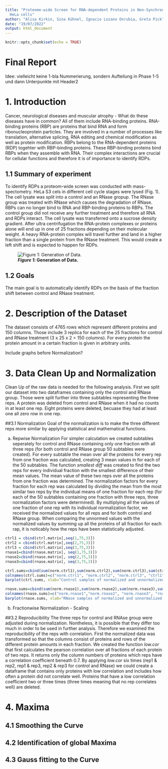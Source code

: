 ```yaml
---
title: "Proteome-wide Screen for RNA-dependent Proteins in Non-Synchronized
  HeLa cells"
author: "Alisa Kirkin, Sina Kühnel, Ignacio Lozano Onrubia, Greta Pick"
date: "19/07/2022"
output: html_document
---
```


```r
knitr::opts_chunk$set(echo = TRUE)
```

# Final Report

Idee: vielleicht keine 1-bla Nummerierung, sondern Aufteilung in Phase 1-5 und dann Unterpunkte mit Header2

# 1. Introduction

Cancer, neurological diseases and muscular atrophy - What do these diseases have in common? 
All of them include RNA-binding proteins. RNA-binding proteins (RBP) are proteins that bind RNA and form ribonucleoprotein particles. They are involved in a number of processes like translation, alternative splicing, RNA editing and chemical modification as well as protein modification. RBPs belong to the RNA-dependent proteins (RDP) togehter with RBP-binding proteins. These RBP-binding proteins bind RBPs when they assemble with RNA. Their complex interactions are crucial for cellular functions and therefore it is of importance to identify RDPs.


## 1.1 Summary of experiment
To identify RDPs a proteom-wide screen was conducted with mass-spectometry. HeLa S3 cels in different cell cycle stages were lysed (Fig. 1). The cell lysate was split into a control and an RNase gropup. The RNase group was treated with RNase which causes the degradation of RNase. RBPs can no longer bind to RNA and RBP-binding proteins to RBPs. The control group did not receive any further treatment and therefore all RNA and RDPs interact. The cell lysate was transferred onto a sucrose density gradient. After ultra centrifugation the RNA-protein complexes or proteins alone will end up in one of 25 fractions depending on their molecular weight. A heavy RNA-protein complex will travel further and land in a higher fraction than a single protein from the RNase treatment. This would create a left shift and is expected to happen for RDPs.

![***Figure 1*: Generation of Data.**](/Users/gretapick/Documents/Studium/4. Semester/Bioinformatik/Experiment.png)

## 1.2 Goals
The main goal is to automatically identify RDPs on the basis of the fraction shift between control and RNase treatment. 

# 2. Description of the Dataset
The dataset consists of 4765 rows which represent different proteins and 150 columns. Those include 3 replica for each of the 25 fractions for control and RNase treatment (3 x 25 x 2 = 150 columns). For every protein the protein amount in a certain fraction is given in arbitrary units.

Include graphs before Normalization?

# 3. Data Clean Up and Normalization 
Clean Up of the raw data is needed for the following analysis. 
First we split our dataset into two dataframes containing only the control and RNase group. Those were split further into three subtables representing the three reps. A protein was deleted from control and RNase when it had no counts in at least one rep. Eight proteins were deleted, becuase they had at least one all zero row in one rep.

##3.1 Normalization 
Goal of the normalization is to make the three different reps more similar by applying statistical and mathematical functions.

a) Repwise Normalization 
For simpler calculation we created subtables seperately for control and RNase containing only one fraction with all three reps (for both control and RNase group 50 subtables were created). For every subtable the mean over all the proteins for every rep from one fraction was calculated, creating 3 mean values in for each of the 50 subtables. 
The function *smallest diff* was created to find the two reps for every individual fraction with the smallest difference of their mean values. The mean value of these two reps over all the proteins from one fraction was determined. The normalization factors for every fraction for each rep was calculated by dividing the mean from the most similar two reps by the individual means of one fraction for each rep (for each of the 50 subtables containing one fraction with three reps, three normalization factors were determined). By multiplying all the values of one fraction of one rep with its individual normalization factor, we received the normalized values for all reps and for both control and RNase group.
When comparing the unnormed values with the normalized values by summing up all the proteins of all fraction for each rap, it is noticably how the reps have been statistically adjusted. 

```r
ctrl1 = cbind(ctrl.matrix[,seq(1,75,3)])
ctrl2 = cbind(ctrl.matrix[,seq(2,75,3)])
ctrl3 = cbind(ctrl.matrix[,seq(3,75,3)])
rnase1=cbind(rnase.matrix[, seq(1,75,3)])
rnase2=cbind(rnase.matrix[, seq(2,75,3)])
rnase3=cbind(rnase.matrix[, seq(3,75,3)])

ctrl.sums=cbind(sum(norm.ctrl1),sum(norm.ctrl2),sum(norm.ctrl3),sum(ctrl1),sum(ctrl2),sum(ctrl3))
colnames(ctrl.sums)=c("norm.ctrl1", "norm.ctrl2", "norm.ctrl3", "ctrl1", "ctrl2", "ctrl3")
barplot(ctrl.sums, xlab="Control samples of normalized and unnormalized data", ylab="protein amount")

rnase.sums=cbind(sum(norm.rnase1),sum(norm.rnase2),sum(norm.rnase3),sum(rnase1),sum(rnase2),sum(rnase3))
colnames(rnase.sums)=c("norm.rnase1","norm.rnase2", "norm.rnase3", "rnase1", "rnase2", "rnase3")
barplot(rnase.sums, xlab="RNase samples of normalized and unnormalized data", ylab="protein amount")

```
 
b) Fractionwise Normalization - Scaling

##3.2 Reproducibility
The three reps for control and RNAse group were adjusted during normalization. Nontheless, it is possible that they differ too much in order to be used in further analysis. Therefore we examined the reproducibility of the reps with correlation. First the normalized data was transformed so that the columns consist of proteins and rows of the different protein amounts in each fraction. We created the function *low.cor* that first calculates the pearson correlation over all fractions of each protein of two reps. It returns only the column numbers of proteins which reps have a correlation coefficient beneath 0.7. By applying *low.cor* six times (rep1 & rep2, rep1 & rep3, rep2 & rep3 for control and RNase) we could create a dataframe that contains only proteins with low correlation and includes how often a protein did not correlate well. 
Proteins that have a low correlation coefficient two or three times (three times meaning that no rep correlates well) are deleted.

# 4. Maxima  

## 4.1 Smoothing the Curve


## 4.2 Identification of global Maxima


## 4.3 Gauss fitting to the Curve











```r

```



